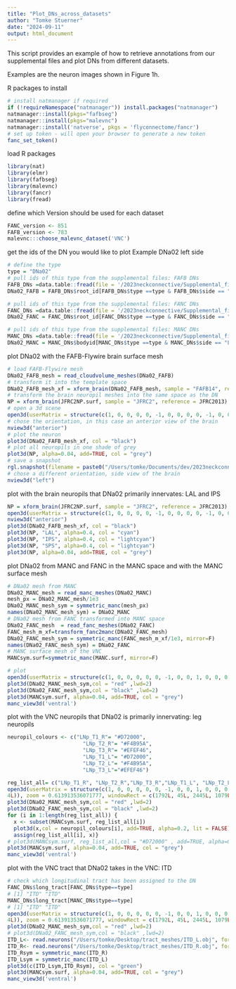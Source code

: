 ```yaml
---
title: "Plot_DNs_across_datasets"
author: "Tomke Stuerner"
date: "2024-09-11"
output: html_document
---
```

This script provides an example of how to retrieve annotations from our supplemental files and plot DNs from different datasets. 

Examples are the neuron images shown in Figure 1h.

R packages to install
```r
# install natmanager if required
if (!requireNamespace("natmanager")) install.packages("natmanager")
natmanager::install(pkgs="fafbseg")
natmanager::install(pkgs="malevnc")
natmanager::install('natverse', pkgs = 'flyconnectome/fancr')
# set up token - will open your browser to generate a new token
fanc_set_token()
```
load R packages
```r
library(nat)
library(elmr)
library(fafbseg)
library(malevnc)
library(fancr)
library(fread)
```
define which Version should be used for each dataset
```r
FANC_version <- 851
FAFB_version <- 783
malevnc:::choose_malevnc_dataset('VNC')
```
get the ids of the DN you would like to plot
Example DNa02 left side
```r
# define the type
type = "DNa02"
# pull ids of this type from the supplemental files: FAFB DNs
FAFB_DNs =data.table::fread(file = '/2023neckconnective/Supplemental_files/Supplemental_file5_FAFB_DNs.tsv')
DNa02_FAFB = FAFB_DNs$root_id[FAFB_DNs$type ==type & FAFB_DNs$side == "L"]

# pull ids of this type from the supplemental files: FANC DNs
FANC_DNs =data.table::fread(file = '/2023neckconnective/Supplemental_files/Supplemental_file6_FANC_DNs.tsv')
DNa02_FANC = FANC_DNs$root_id[FANC_DNs$type ==type & FANC_DNs$side == "L"]

# pull ids of this type from the supplemental files: MANC DNs
MANC_DNs =data.table::fread(file = '/2023neckconnective/Supplemental_files/Supplemental_file7_MANC_DNs.tsv')
DNa02_MANC = MANC_DNs$bodyid[MANC_DNs$type ==type & MANC_DNs$side == "L"]
```

plot DNa02 with the FAFB-Flywire brain surface mesh
```r
# load FAFB-Flywire mesh
DNa02_FAFB_mesh = read_cloudvolume_meshes(DNa02_FAFB)
# transform it into the template space
DNa02_FAFB_mesh_xf = xform_brain(DNa02_FAFB_mesh, sample = "FAFB14", reference = JFRC2013)
# transform the brain neuropil meshes into the same space as the DN
NP = xform_brain(JFRC2NP.surf, sample = "JFRC2", reference = JFRC2013)
# open a 3d scene
open3d(userMatrix = structure(c(1, 0, 0, 0, 0, -1, 0, 0, 0, 0, -1, 0, 0, 0, 0, 1), .Dim = c(4L,4L)), zoom = 0.556837737560272, windowRect = c(0L, 44L, 1686L, 1090L))
# chose the orientation, in this case an anterior view of the brain
nview3d("anterior")
# plot the neuron
plot3d(DNa02_FAFB_mesh_xf, col = "black")
# plot all neuropils in one shade of grey
plot3d(NP, alpha=0.04, add=TRUE, col = "grey")
# save a snapshot
rgl.snapshot(filename = paste0("/Users/tomke/Documents/dev/2023neckconnective/code/exampleplots/DNa02_L_brain.png"))
# chose a different orientation, side view of the brain
nview3d("left")
```

plot with the brain neuropils that DNa02 primarily innervates: LAL and IPS
```r
NP = xform_brain(JFRC2NP.surf, sample = "JFRC2", reference = JFRC2013)
open3d(userMatrix = structure(c(1, 0, 0, 0, 0, -1, 0, 0, 0, 0, -1, 0, 0, 0, 0, 1), .Dim = c(4L,4L)), zoom = 0.556837737560272, windowRect = c(0L, 44L, 1686L, 1090L))
nview3d("anterior")
plot3d(DNa02_FAFB_mesh_xf, col = "black")
plot3d(NP, "LAL", alpha=0.4, col = "cyan")
plot3d(NP, "IPS", alpha=0.4, col = "lightcyan")
plot3d(NP, "SPS", alpha=0.4, col = "lightcyan")
plot3d(NP, alpha=0.04, add=TRUE, col = "grey")
```


plot DNa02 from MANC and FANC 
in the MANC space and with the MANC surface mesh
```r
# DNa02 mesh from MANC
DNa02_MANC_mesh = read_manc_meshes(DNa02_MANC)
mesh_px = DNa02_MANC_mesh/1e3
DNa02_MANC_mesh_sym = symmetric_manc(mesh_px)
names(DNa02_MANC_mesh_sym) = DNa02_MANC
# DNa02 mesh from FANC transformed into MANC space
DNa02_FANC_mesh  = read_fanc_meshes(DNa02_FANC)
FANC_mesh_m_xf=transform_fanc2manc(DNa02_FANC_mesh)
DNa02_FANC_mesh_sym = symmetric_manc(FANC_mesh_m_xf/1e3, mirror=F)
names(DNa02_FANC_mesh_sym) = DNa02_FANC
# MANC surface mesh of the VNC
MANCsym.surf=symmetric_manc(MANC.surf, mirror=F)

# plot
open3d(userMatrix = structure(c(1, 0, 0, 0, 0, 0, -1, 0, 0, 1, 0, 0, 0, 0, 0, 1), .Dim = c(4L,4L)), zoom = 0.613913536071777, windowRect = c(1792L, 45L, 2445L, 1079L))
plot3d(DNa02_MANC_mesh_sym,col = "red" ,lwd=2)
plot3d(DNa02_FANC_mesh_sym,col = "black" ,lwd=2)
plot3d(MANCsym.surf, alpha=0.04, add=TRUE, col = "grey")
manc_view3d('ventral')
```

plot with the VNC neuropils that DNa02 is primarily innervating: leg neuropils
```r
neuropil_colours <- c("LNp_T1_R"= "#D72000",
                        "LNp_T2_R"= "#F4B95A",
                        "LNp_T3_R"= "#EFEF46",
                        "LNp_T1_L"= "#D72000",
                        "LNp_T2_L"= "#F4B95A",
                        "LNp_T3_L"="#EFEF46")

reg_list_all= c("LNp_T1_R", "LNp_T2_R","LNp_T3_R","LNp_T1_L", "LNp_T2_L","LNp_T3_L")
open3d(userMatrix = structure(c(1, 0, 0, 0, 0, 0, -1, 0, 0, 1, 0, 0, 0, 0, 0, 1), .Dim = c(4L, 
4L)), zoom = 0.613913536071777, windowRect = c(1792L, 45L, 2445L, 1079L))
plot3d(DNa02_MANC_mesh_sym,col = "red" ,lwd=2)
plot3d(DNa02_FANC_mesh_sym,col = "black" ,lwd=2)
for (i in 1:length(reg_list_all)) {
  x <- subset(MANCsym.surf, reg_list_all[i])
  plot3d(x,col = neuropil_colours[i], add=TRUE, alpha=0.2, lit = FALSE)
  assign(reg_list_all[i], x)}
# plot3d(MANCsym.surf, reg_list_all,col = "#D72000" , add=TRUE, alpha=0.2, lit = FALSE)
plot3d(MANCsym.surf, alpha=0.04, add=TRUE, col = "grey")
manc_view3d('ventral')
```

plot with the VNC tract that DNa02 takes in the VNC: ITD
```r
# check which longitudinal tract has been assigned to the DN
FANC_DNs$long_tract[FANC_DNs$type==type]
# [1] "ITD" "ITD"
MANC_DNs$long_tract[MANC_DNs$type==type]
# [1] "ITD" "ITD"
open3d(userMatrix = structure(c(1, 0, 0, 0, 0, 0, -1, 0, 0, 1, 0, 0, 0, 0, 0, 1), .Dim = c(4L, 
4L)), zoom = 0.613913536071777, windowRect = c(1792L, 45L, 2445L, 1079L))
plot3d(DNa02_MANC_mesh_sym,col = "red" ,lwd=2)
# plot3d(DNa02_FANC_mesh_sym,col = "black" ,lwd=2)
ITD_L<- read.neurons("/Users/tomke/Desktop/tract_meshes/ITD_L.obj", format = 'obj')
ITD_R<- read.neurons("/Users/tomke/Desktop/tract_meshes/ITD_R.obj", format = 'obj')
ITD_Rsym = symmetric_manc(ITD_R)
ITD_Lsym = symmetric_manc(ITD_L)
plot3d(c(ITD_Lsym,ITD_Rsym), col = "green")
plot3d(MANCsym.surf, alpha=0.04, add=TRUE, col = "grey")
manc_view3d('ventral')
```



